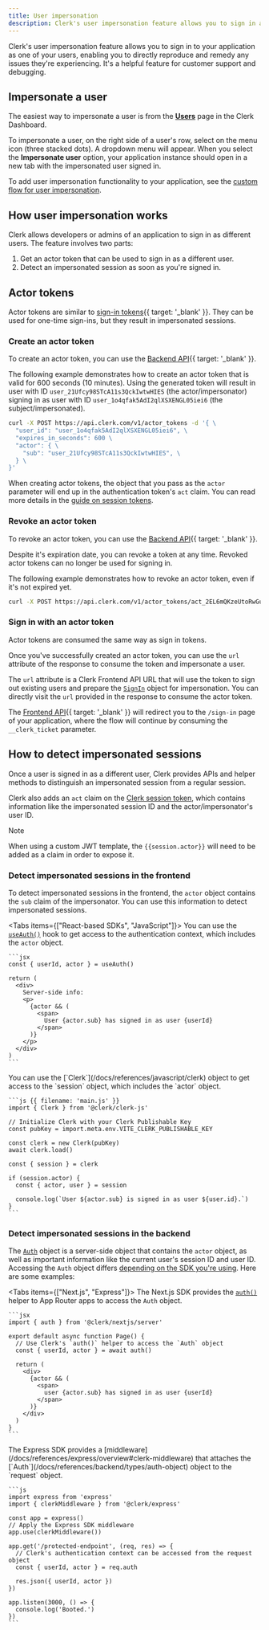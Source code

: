 ```yaml
---
title: User impersonation
description: Clerk's user impersonation feature allows you to sign in as different users to offer customer support or debug issues.
---
```


<Include src="_partials/feature-not-free-callout" />

Clerk's user impersonation feature allows you to sign in to your application as one of your users, enabling you to directly reproduce and remedy any issues they're experiencing. It's a helpful feature for customer support and debugging.

## Impersonate a user

The easiest way to impersonate a user is from the [**Users**](https://dashboard.clerk.com/last-active?path=users) page in the Clerk Dashboard.

To impersonate a user, on the right side of a user's row, select on the menu icon (three stacked dots). A dropdown menu will appear. When you select the **Impersonate user** option, your application instance should open in a new tab with the impersonated user signed in.

To add user impersonation functionality to your application, see the [custom flow for user impersonation](/docs/custom-flows/user-impersonation).

## How user impersonation works

Clerk allows developers or admins of an application to sign in as different users. The feature involves two parts:

1. Get an actor token that can be used to sign in as a different user.
1. Detect an impersonated session as soon as you're signed in.

## Actor tokens

Actor tokens are similar to [sign-in tokens](/docs/reference/backend-api/tag/Sign-in-Tokens#operation/CreateSignInToken){{ target: '_blank' }}. They can be used for one-time sign-ins, but they result in impersonated sessions.

### Create an actor token

To create an actor token, you can use the [Backend API](/docs/reference/backend-api/tag/Actor-Tokens#operation/CreateActorToken){{ target: '_blank' }}.

The following example demonstrates how to create an actor token that is valid for 600 seconds (10 minutes). Using the generated token will result in user with ID `user_21Ufcy98STcA11s3QckIwtwHIES` (the actor/impersonator) signing in as user with ID `user_1o4qfak5AdI2qlXSXENGL05iei6` (the subject/impersonated).

```bash
curl -X POST https://api.clerk.com/v1/actor_tokens -d '{ \
  "user_id": "user_1o4qfak5AdI2qlXSXENGL05iei6", \
  "expires_in_seconds": 600 \
  "actor": { \
    "sub": "user_21Ufcy98STcA11s3QckIwtwHIES", \
  } \
}'
```

When creating actor tokens, the object that you pass as the `actor` parameter will end up in the authentication token's `act` claim. You can read more details in the [guide on session tokens](/docs/guides/how-clerk-works/session-tokens#default-claims).

### Revoke an actor token

To revoke an actor token, you can use the [Backend API](/docs/reference/backend-api/tag/Actor-Tokens#operation/RevokeActorToken){{ target: '_blank' }}.

Despite it's expiration date, you can revoke a token at any time. Revoked actor tokens can no longer be used for signing in.

The following example demonstrates how to revoke an actor token, even if it's not expired yet.

```bash
curl -X POST https://api.clerk.com/v1/actor_tokens/act_2EL6mQKzeUtoRwGuLZsznyfkIsH/revoke
```

### Sign in with an actor token

Actor tokens are consumed the same way as sign in tokens.

Once you've successfully created an actor token, you can use the `url` attribute of the response to consume the token and impersonate a user.

The `url` attribute is a Clerk Frontend API URL that will use the token to sign out existing users and prepare the [`SignIn`](/docs/references/javascript/sign-in) object for impersonation. You can directly visit the `url` provided in the response to consume the actor token.

The [Frontend API](/docs/reference/frontend-api/){{ target: '_blank' }} will redirect you to the `/sign-in` page of your application, where the flow will continue by consuming the `__clerk_ticket` parameter.

## How to detect impersonated sessions

Once a user is signed in as a different user, Clerk provides APIs and helper methods to distinguish an impersonated session from a regular session.

Clerk also adds an `act` claim on the [Clerk session token](/docs/guides/how-clerk-works/session-tokens), which contains information like the impersonated session ID and the actor/impersonator's user ID.

> [!NOTE]
> When using a custom JWT template, the `{{session.actor}}` will need to be added as a claim in order to expose it.

### Detect impersonated sessions in the frontend

To detect impersonated sessions in the frontend, the `actor` object contains the `sub` claim of the impersonator. You can use this information to detect impersonated sessions.

<Tabs items={["React-based SDKs", "JavaScript"]}>
  <Tab>
    You can use the [`useAuth()`](/docs/hooks/use-auth) hook to get access to the authentication context, which includes the `actor` object.

    ```jsx
    const { userId, actor } = useAuth()

    return (
      <div>
        Server-side info:
        <p>
          {actor && (
            <span>
              User {actor.sub} has signed in as user {userId}
            </span>
          )}
        </p>
      </div>
    )
    ```
  </Tab>

  <Tab>
    You can use the [`Clerk`](/docs/references/javascript/clerk) object to get access to the `session` object, which includes the `actor` object.

    ```js {{ filename: 'main.js' }}
    import { Clerk } from '@clerk/clerk-js'

    // Initialize Clerk with your Clerk Publishable Key
    const pubKey = import.meta.env.VITE_CLERK_PUBLISHABLE_KEY

    const clerk = new Clerk(pubKey)
    await clerk.load()

    const { session } = clerk

    if (session.actor) {
      const { actor, user } = session

      console.log(`User ${actor.sub} is signed in as user ${user.id}.`)
    }
    ```
  </Tab>
</Tabs>

### Detect impersonated sessions in the backend

The [`Auth`](/docs/references/backend/types/auth-object) object is a server-side object that contains the `actor` object, as well as important information like the current user's session ID and user ID. Accessing the `Auth` object differs [depending on the SDK you're using](/docs/references/backend/types/auth-object#how-to-access-the-auth-object). Here are some examples:

<Tabs items={["Next.js", "Express"]}>
  <Tab>
    The Next.js SDK provides the [`auth()`](/docs/references/nextjs/auth) helper to App Router apps to access the `Auth` object.

    ```jsx
    import { auth } from '@clerk/nextjs/server'

    export default async function Page() {
      // Use Clerk's `auth()` helper to access the `Auth` object
      const { userId, actor } = await auth()

      return (
        <div>
          {actor && (
            <span>
              user {actor.sub} has signed in as user {userId}
            </span>
          )}
        </div>
      )
    }
    ```
  </Tab>

  <Tab>
    The Express SDK provides a [middleware](/docs/references/express/overview#clerk-middleware) that attaches the [`Auth`](/docs/references/backend/types/auth-object) object to the `request` object.

    ```js
    import express from 'express'
    import { clerkMiddleware } from '@clerk/express'

    const app = express()
    // Apply the Express SDK middleware
    app.use(clerkMiddleware())

    app.get('/protected-endpoint', (req, res) => {
      // Clerk's authentication context can be accessed from the request object
      const { userId, actor } = req.auth

      res.json({ userId, actor })
    })

    app.listen(3000, () => {
      console.log('Booted.')
    })
    ```
  </Tab>
</Tabs>
